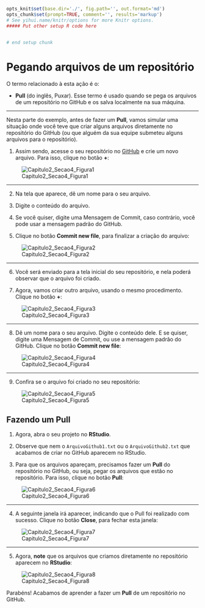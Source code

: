 ```r
opts_knit$set(base.dir='./', fig.path='', out.format='md')
opts_chunk$set(prompt=TRUE, comment='', results='markup')
# See yihui.name/knitr/options for more Knitr options.
##### Put other setup R code here


# end setup chunk
```
# Pegando arquivos de um repositório

O termo relacionado à esta ação é o: 

+ **Pull** (do inglês, Puxar). Esse termo é usado quando se pega os arquivos de um repositório no GitHub e os salva localmente na sua máquina.

***

Nesta parte do exemplo, antes de fazer um **Pull**, vamos simular uma situação onde você teve que criar alguns arquivos diretamente no repositório do GitHub (ou que alguém da sua equipe submeteu alguns arquivos para o repositório).

1) Assim sendo, acesse o seu repositório no [GitHub](https://github.com/) e crie um novo arquivo. Para isso, clique no botão **+**:

![Capitulo2_Secao4_Figura1](figuras/Capitulo2_Secao4_Figura1.png)

***

2) Na tela que aparece, dê um nome para o seu arquivo.

3) Digite o conteúdo do arquivo.

4) Se você quiser, digite uma Mensagem de Commit, caso contrário, você pode usar a mensagem padrão do GitHub.

5) Clique no botão **Commit new file**, para finalizar a criação do arquivo:

![Capitulo2_Secao4_Figura2](figuras/Capitulo2_Secao4_Figura2.png)

***
 
6) Você será enviado para a tela inicial do seu repositório, e nela poderá observar que o arquivo foi criado.
 
7) Agora, vamos criar outro arquivo, usando o mesmo procedimento. Clique no botão **+**:

![Capitulo2_Secao4_Figura3](figuras/Capitulo2_Secao4_Figura3.png)
 
***
 
8) Dê um nome para o seu arquivo. Digite o conteúdo dele. E se quiser, digite uma Mensagem de Commit, ou use a mensagem padrão do GitHub. Clique no botão **Commit new file**:

![Capitulo2_Secao4_Figura4](figuras/Capitulo2_Secao4_Figura4.png)
 
***
 
9) Confira se o arquivo foi criado no seu repositório:

![Capitulo2_Secao4_Figura5](figuras/Capitulo2_Secao4_Figura5.png)
 
## Fazendo um Pull
 
1) Agora, abra o seu projeto no **RStudio**.
 
2) Observe que nem o ``ArquivoGithub1.txt`` ou o ``ArquivoGithub2.txt`` que acabamos de criar no GitHub aparecem no RStudio.

3) Para que os arquivos apareçam, precisamos fazer um **Pull** do repositório no GitHub, ou seja, pegar os arquivos que estão no repositório. Para isso, clique no botão **Pull**:

![Capitulo2_Secao4_Figura6](figuras/Capitulo2_Secao4_Figura6.png)

***

4) A seguinte janela irá aparecer, indicando que o Pull foi realizado com sucesso. Clique no botão **Close**, para fechar esta janela:

![Capitulo2_Secao4_Figura7](figuras/Capitulo2_Secao4_Figura7.png)

***

5) Agora, **note** que os arquivos que criamos diretamente no repositório aparecem no **RStudio**:

![Capitulo2_Secao4_Figura8](figuras/Capitulo2_Secao4_Figura8.png)

Parabéns! Acabamos de aprender a fazer um **Pull** de um repositório no GitHub.
